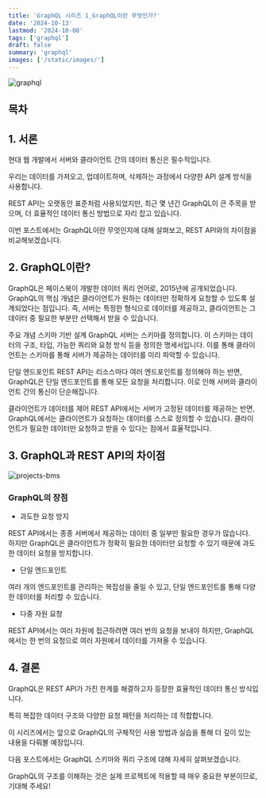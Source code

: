 ```yaml
---
title: 'GraphQL 시리즈 1_GraphQL이란 무엇인가?'
date: '2024-10-13'
lastmod: '2024-10-08'
tags: ['graphql']
draft: false
summary: 'graphql'
images: ['/static/images/']
---
```


![graphql](/static/images/graphql/graphqllogo.png)

## 목차
  <TOCInline toc={props.toc} exclude="Introduction" />

## 1. 서론
현대 웹 개발에서 서버와 클라이언트 간의 데이터 통신은 필수적입니다. 

우리는 데이터를 가져오고, 업데이트하며, 삭제하는 과정에서 다양한 API 설계 방식을 사용합니다. 

REST API는 오랫동안 표준처럼 사용되었지만, 최근 몇 년간 GraphQL이 큰 주목을 받으며, 더 효율적인 데이터 통신 방법으로 자리 잡고 있습니다. 

이번 포스트에서는 GraphQL이란 무엇인지에 대해 살펴보고, REST API와의 차이점을 비교해보겠습니다.

## 2. GraphQL이란?
GraphQL은 페이스북이 개발한 데이터 쿼리 언어로, 2015년에 공개되었습니다. GraphQL의 핵심 개념은 클라이언트가 원하는 데이터만 정확하게 요청할 수 있도록 설계되었다는 점입니다. 즉, 서버는 특정한 형식으로 데이터를 제공하고, 클라이언트는 그 데이터 중 필요한 부분만 선택해서 받을 수 있습니다.

주요 개념
스키마 기반 설계
GraphQL 서버는 스키마를 정의합니다. 이 스키마는 데이터의 구조, 타입, 가능한 쿼리와 요청 방식 등을 정의한 명세서입니다. 이를 통해 클라이언트는 스키마를 통해 서버가 제공하는 데이터를 미리 파악할 수 있습니다.

단일 엔드포인트
REST API는 리소스마다 여러 엔드포인트를 정의해야 하는 반면, GraphQL은 단일 엔드포인트를 통해 모든 요청을 처리합니다. 이로 인해 서버와 클라이언트 간의 통신이 단순해집니다.

클라이언트가 데이터를 제어
REST API에서는 서버가 고정된 데이터를 제공하는 반면, GraphQL에서는 클라이언트가 요청하는 데이터를 스스로 정의할 수 있습니다. 클라이언트가 필요한 데이터만 요청하고 받을 수 있다는 점에서 효율적입니다.

## 3. GraphQL과 REST API의 차이점
![projects-bms](/static/images/graphql/graphql1.png)
### GraphQL의 장점
- 과도한 요청 방지

REST API에서는 종종 서버에서 제공하는 데이터 중 일부만 필요한 경우가 많습니다. 하지만 GraphQL은 클라이언트가 정확히 필요한 데이터만 요청할 수 있기 때문에 과도한 데이터 요청을 방지합니다.

- 단일 엔드포인트

여러 개의 엔드포인트를 관리하는 복잡성을 줄일 수 있고, 단일 엔드포인트를 통해 다양한 데이터를 처리할 수 있습니다.

- 다중 자원 요청

REST API에서는 여러 자원에 접근하려면 여러 번의 요청을 보내야 하지만, GraphQL에서는 한 번의 요청으로 여러 자원에서 데이터를 가져올 수 있습니다.

## 4. 결론
GraphQL은 REST API가 가진 한계를 해결하고자 등장한 효율적인 데이터 통신 방식입니다. 

특히 복잡한 데이터 구조와 다양한 요청 패턴을 처리하는 데 적합합니다. 

이 시리즈에서는 앞으로 GraphQL의 구체적인 사용 방법과 실습을 통해 더 깊이 있는 내용을 다뤄볼 예정입니다.

다음 포스트에서는 GraphQL 스키마와 쿼리 구조에 대해 자세히 살펴보겠습니다. 

GraphQL의 구조를 이해하는 것은 실제 프로젝트에 적용할 때 매우 중요한 부분이므로, 기대해 주세요!